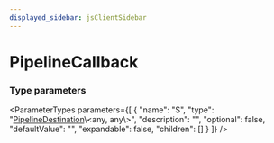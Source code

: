 ```yaml
---
displayed_sidebar: jsClientSidebar
---
```



# PipelineCallback

### Type parameters

<ParameterTypes parameters={[
  {
    "name": "S",
    "type": "[PipelineDestination](internal.internal-3.PipelineDestination.mdx)\\&#60;any, any\\&#62;",
    "description": "",
    "optional": false,
    "defaultValue": "",
    "expandable": false,
    "children": []
  }
]} />
